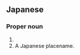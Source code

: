 ==Japanese==
{{ja-kanjitab|あか|な|yomi=kun}}

===Proper noun===
{{ja-pos|あかな|proper}}

# {{surname|lang=ja|sort=あかな}}
# A Japanese placename.